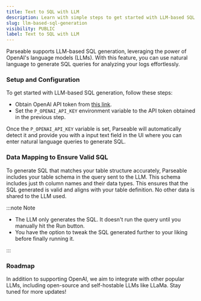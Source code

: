 ```yaml
---
title: Text to SQL with LLM
description: Learn with simple steps to get started with LLM-based SQL generation. Enhance data retrieval and analysis efficiency. Explore now!
slug: llm-based-sql-generation
visibility: PUBLIC
label: Text to SQL with LLM
---
```


<head>
<title>Text to SQL Generation with LLM | Parseable</title>
<meta charSet="utf-8" />
<meta name="twitter:card" content="summary" />
</head>

Parseable supports LLM-based SQL generation, leveraging the power of OpenAI's language models (LLMs). With this feature, you can use natural language to generate SQL queries for analyzing your logs effortlessly.

### Setup and Configuration

To get started with LLM-based SQL generation, follow these steps:

- Obtain OpenAI API token from [this link](https://platform.openai.com/account/api-keys).
- Set the `P_OPENAI_API_KEY` environment variable to the API token obtained in the previous step. 

Once the `P_OPENAI_API_KEY` variable is set, Parseable will automatically detect it and provide you with a input text field in the UI where you can enter natural language queries to generate SQL.

### Data Mapping to Ensure Valid SQL

To generate SQL that matches your table structure accurately, Parseable includes your table schema in the query sent to the LLM. This schema includes just th column names and their data types. This ensures that the SQL generated is valid and aligns with your table definition. No other data is shared to the LLM used.

:::note Note

- The LLM only generates the SQL. It doesn't run the query until you manually hit the Run button.
- You have the option to tweak the SQL generated further to your liking before finally running it.

:::

### Roadmap

In addition to supporting OpenAI, we aim to integrate with other popular LLMs, including open-source and self-hostable LLMs like LLaMa. Stay tuned for more updates!
